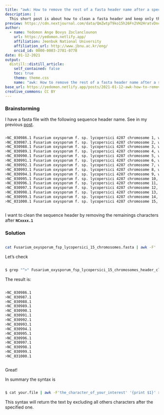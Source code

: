 ```yaml
---
title: "awk: How to remove the rest of a fasta header name after a specific character"
description: |
  This short post is about how to clean a fasta header and keep only the necessary.
preview: https://cdn.nextjournal.com/data/QmZwtpT9ko15h26Fn2VH2HratvDncLVRS3yUcVBiuMyJ94?filename=awk.png&content-type=image/png
author:
  - name: Yedomon Ange Bovys Zoclanclounon
    url: https://yedomon.netlify.app/
    affiliation: Jeonbuk National University
    affiliation_url: http://www.jbnu.ac.kr/eng/
    orcid_id: 0000-0003-2781-0778
date: 01-12-2021
output:
  distill::distill_article:
    self_contained: false
    toc: true
    theme: theme.css
    name: "awk: How to remove the rest of a fasta header name after a specific character"
base_url: https://yedomon.netlify.app/posts/2021-01-12-awk-how-to-remove-the-rest-of-a-fasta-header-name-after-a-specific-character/
creative_commons: CC BY
---
```


### Brainstorming

I have a fasta file with the following sequence header name. See in my previous [post](https://yedomon.netlify.app/posts/2021-01-11-seqtk-extract-a-specific-set-of-sequences-from-a-multi-fasta-file/).




```bash

>NC_030986.1 Fusarium oxysporum f. sp. lycopersici 4287 chromosome 1, whole genome shotgun sequence
>NC_030987.1 Fusarium oxysporum f. sp. lycopersici 4287 chromosome 2, whole genome shotgun sequence
>NC_030988.1 Fusarium oxysporum f. sp. lycopersici 4287 chromosome 3, whole genome shotgun sequence
>NC_030989.1 Fusarium oxysporum f. sp. lycopersici 4287 chromosome 4, whole genome shotgun sequence
>NC_030990.1 Fusarium oxysporum f. sp. lycopersici 4287 chromosome 5, whole genome shotgun sequence
>NC_030991.1 Fusarium oxysporum f. sp. lycopersici 4287 chromosome 6, whole genome shotgun sequence
>NC_030992.1 Fusarium oxysporum f. sp. lycopersici 4287 chromosome 7, whole genome shotgun sequence
>NC_030993.1 Fusarium oxysporum f. sp. lycopersici 4287 chromosome 8, whole genome shotgun sequence
>NC_030994.1 Fusarium oxysporum f. sp. lycopersici 4287 chromosome 9, whole genome shotgun sequence
>NC_030995.1 Fusarium oxysporum f. sp. lycopersici 4287 chromosome 10, whole genome shotgun sequence
>NC_030996.1 Fusarium oxysporum f. sp. lycopersici 4287 chromosome 11, whole genome shotgun sequence
>NC_030997.1 Fusarium oxysporum f. sp. lycopersici 4287 chromosome 12, whole genome shotgun sequence
>NC_030998.1 Fusarium oxysporum f. sp. lycopersici 4287 chromosome 13, whole genome shotgun sequence
>NC_030999.1 Fusarium oxysporum f. sp. lycopersici 4287 chromosome 14, whole genome shotgun sequence
>NC_031000.1 Fusarium oxysporum f. sp. lycopersici 4287 chromosome 15, whole genome shotgun sequence



```

I want to clean the sequence header by removing the remainings characters after **`NCxxxx.1`**



### Solution

```bash

cat Fusarium_oxysporum_fsp_lycopersici_15_chromosomes.fasta | awk -F' ' '{print $1}' > Fusarium_oxysporum_fsp_lycopersici_15_chromosomes_header_cleaned.fasta


```


Let's check

```bash

$ grep "^>" Fusarium_oxysporum_fsp_lycopersici_15_chromosomes_header_cleaned.fasta

```


The result is:



```bash

>NC_030986.1
>NC_030987.1
>NC_030988.1
>NC_030989.1
>NC_030990.1
>NC_030991.1
>NC_030992.1
>NC_030993.1
>NC_030994.1
>NC_030995.1
>NC_030996.1
>NC_030997.1
>NC_030998.1
>NC_030999.1
>NC_031000.1



```


Great!


In summary the syntax is



```bash

$ cat your.file | awk -F'the_character_of_your_interest' '{print $1}' > your_output

```


This syntax will return the text by excluding all others characters after the specified one.

